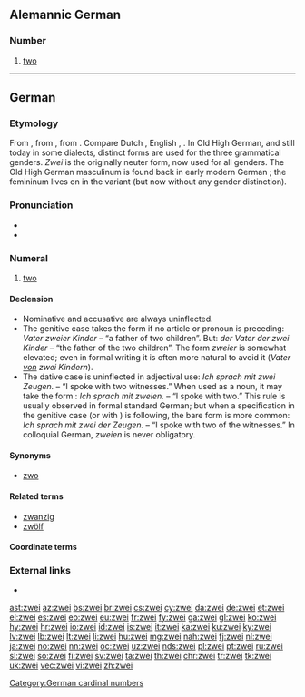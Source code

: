 ==Alemannic German==

===Number===
{{head|gsw|number}}

# {{context|cardinal|lang=gsw}} [[two]]

----

==German==
{{cardinalbox|de|1|2|3|eins|drei|ord=zweite}}

===Etymology===
From {{etyl|goh|de}} {{term|zwei|lang=goh}}, from {{etyl|gem-pro|de}} {{m|gem-pro|*twai}}, from {{etyl|ine-pro|de}} {{m|ine-pro|*dwóh₁}}. Compare Dutch {{term|twee|lang=nl}}, English {{term|two|lang=en}}, {{term|twain|lang=en}}. In Old High German, and still today in some dialects, distinct forms are used for the three grammatical genders. ''Zwei'' is the originally neuter form, now used for all genders. The Old High German masculinum {{term|zwēne|lang=goh}} is found back in early modern German {{term|zween|lang=de}}; the femininum {{term|zwō|lang=goh}} lives on in the variant {{term|zwo|lang=de}} (but now without any gender distinction).

===Pronunciation===
* {{IPA|/t͡svaɪ̯/|[t͡sʋaɪ̯]|lang=de}}
* {{audio|De-zwei.ogg|audio|lang=de}}

===Numeral===
{{head|de|numeral}}

# [[two]]

====Declension====
* Nominative and accusative are always uninflected.
* The genitive case takes the form '''{{term|zweier|lang=de}}''' if no article or pronoun is preceding: ''Vater zweier Kinder'' – “a father of two children”. But: ''der Vater der zwei Kinder'' – “the father of the two children”. The form ''zweier'' is somewhat elevated; even in formal writing it is often more natural to avoid it (''Vater <u>von</u> zwei Kindern'').
* The dative case is uninflected in adjectival use: ''Ich sprach mit zwei Zeugen.'' – “I spoke with two witnesses.” When used as a noun, it may take the form '''{{term|zweien|lang=de}}''': ''Ich sprach mit zweien.'' – “I spoke with two.” This rule is usually observed in formal standard German; but when a specification in the genitive case (or with {{term|von||lang=de}}) is following, the bare form is more common: ''Ich sprach mit zwei der Zeugen.'' – “I spoke with two of the witnesses.” In colloquial German, ''zweien'' is never obligatory.

====Synonyms====
* [[zwo]]

====Related terms====
* [[zwanzig]]
* [[zwölf]]

[[Category:German cardinal numbers]]

====Coordinate terms====
{{de-cardinal}}

===External links===
* {{R:Duden}}

[[ast:zwei]]
[[az:zwei]]
[[bs:zwei]]
[[br:zwei]]
[[cs:zwei]]
[[cy:zwei]]
[[da:zwei]]
[[de:zwei]]
[[et:zwei]]
[[el:zwei]]
[[es:zwei]]
[[eo:zwei]]
[[eu:zwei]]
[[fr:zwei]]
[[fy:zwei]]
[[ga:zwei]]
[[gl:zwei]]
[[ko:zwei]]
[[hy:zwei]]
[[hr:zwei]]
[[io:zwei]]
[[id:zwei]]
[[is:zwei]]
[[it:zwei]]
[[ka:zwei]]
[[ku:zwei]]
[[ky:zwei]]
[[lv:zwei]]
[[lb:zwei]]
[[lt:zwei]]
[[li:zwei]]
[[hu:zwei]]
[[mg:zwei]]
[[nah:zwei]]
[[fj:zwei]]
[[nl:zwei]]
[[ja:zwei]]
[[no:zwei]]
[[nn:zwei]]
[[oc:zwei]]
[[uz:zwei]]
[[nds:zwei]]
[[pl:zwei]]
[[pt:zwei]]
[[ru:zwei]]
[[sl:zwei]]
[[so:zwei]]
[[fi:zwei]]
[[sv:zwei]]
[[ta:zwei]]
[[th:zwei]]
[[chr:zwei]]
[[tr:zwei]]
[[tk:zwei]]
[[uk:zwei]]
[[vec:zwei]]
[[vi:zwei]]
[[zh:zwei]]